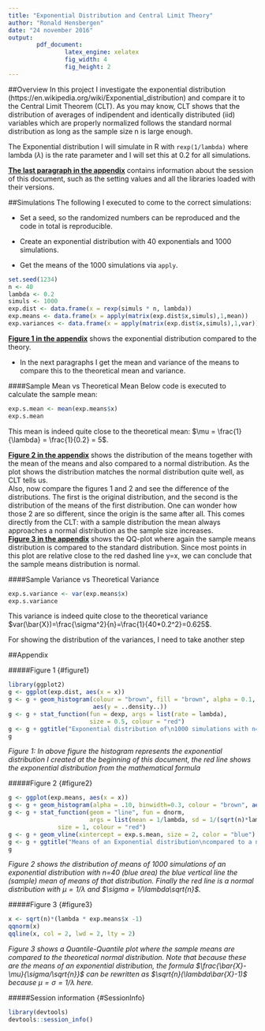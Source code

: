 ```yaml
---
title: "Exponential Distribution and Central Limit Theory"
author: "Ronald Hensbergen"
date: "24 november 2016"
output: 
        pdf_document:
                latex_engine: xelatex
                fig_width: 4
                fig_height: 2
---
```


##Overview
In this project I investigate the exponential distribution (https://en.wikipedia.org/wiki/Exponential_distribution) and compare it to the Central Limit Theorem (CLT). As you may know, CLT shows that the distribution of averages of indipendent and identically distributed (iid) variables which are properly normalized follows the standard normal distribution as long as the sample size n is large enough. 

The Exponential distribution I will simulate in R with `rexp(1/lambda)` where lambda ($\lambda$) is the rate parameter and I will set this at 0.2 for all simulations.

**[The last paragraph in the appendix](#SessionInfo)** contains information about the session of this document, such as the setting values and all the libraries loaded with their versions.

##Simulations
The following I executed to come to the correct simulations:

- Set a seed, so the randomized numbers can be reproduced and the code in total is reproducible.

- Create an exponential distribution with 40 exponentials and 1000 simulations.

- Get the means of the 1000 simulations via `apply`.

```R
set.seed(1234)
n <- 40
lambda <- 0.2
simuls <- 1000
exp.dist <- data.frame(x = rexp(simuls * n, lambda))
exp.means <- data.frame(x = apply(matrix(exp.dist$x,simuls),1,mean))
exp.variances <- data.frame(x = apply(matrix(exp.dist$x,simuls),1,var))
```

**[Figure 1 in the appendix](#figure1)** shows the exponential distribution compared to the theory.

- In the next paragraphs I get the mean and variance of the means to compare this to the theoretical mean and variance.

####Sample Mean vs Theoretical Mean
Below code is executed to calculate the sample mean:
```R
exp.s.mean <- mean(exp.means$x)
exp.s.mean
```
This mean is indeed quite close to the theoretical mean: $\mu = \frac{1}{\lambda} = \frac{1}{0.2} = 5$.

**[Figure 2 in the appendix](#figure2)** shows the distribution of the means together with the mean of the means and also compared to a normal distribution. As the plot shows the distribution matches the normal distribution quite well, as CLT tells us.  
Also, now compare the figures 1 and 2 and see the difference of the distributions. The first is the original distribution, and the second is the distribution of the means of the first distribution. One can wonder how those 2 are so different, since the origin is the same after all. This comes directly from the CLT: with a sample distribution the mean always approaches a normal distribution as the sample size increases.  
**[Figure 3 in the appendix](#figure3)** shows the QQ-plot where again the sample means distribution is compared to the standard distribution. Since most points in this plot are relative close to the red dashed line y=x, we can conclude that the sample means distribution is normal.        

####Sample Variance vs Theoretical Variance
```R
exp.s.variance <- var(exp.means$x)
exp.s.variance
```
This variance is indeed quite close to the theoretical variance $var(\bar{X})=\frac{\sigma^2}{n}=\frac{1}{40*0.2^2}=0.625$.

For showing the distribution of the variances, I need to take another step 

\pagebreak

##Appendix

#####Figure 1 {#figure1}
```R
library(ggplot2)
g <- ggplot(exp.dist, aes(x = x))
g <- g + geom_histogram(colour = "brown", fill = "brown", alpha = 0.1, binwidth = 1,
                        aes(y = ..density..))
g <- g + stat_function(fun = dexp, args = list(rate = lambda), 
                       size = 0.5, colour = "red")
g <- g + ggtitle("Exponential distribution of\n1000 simulations with n=40")
g 
```

*Figure 1: In above figure the histogram represents the exponential distribution I created at the beginning of this document, the red line shows the exponential distribution from the mathematical formula*

#####Figure 2 {#figure2}
```R
g <- ggplot(exp.means, aes(x = x)) 
g <- g + geom_histogram(alpha = .10, binwidth=0.3, colour = "brown", aes(y = ..density..)) 
g <- g + stat_function(geom = "line", fun = dnorm, 
                       args = list(mean = 1/lambda, sd = 1/(sqrt(n)*lambda)),
              size = 1, colour = "red")
g <- g + geom_vline(xintercept = exp.s.mean, size = 2, color = "blue")
g <- g + ggtitle("Means of an Exponential distribution\ncompared to a normal distribution")
g
```

*Figure 2 shows the distribution of means of 1000 simulations of an exponential distribution with n=40 (blue area) the blue vertical line the (sample) mean of means of that distribution. Finally the red line is a normal distribution with $\mu = 1/\lambda$ and $\sigma = 1/\lambda\sqrt{n}$.*

#####Figure 3 {#figure3}
```R
x <- sqrt(n)*(lambda * exp.means$x -1)
qqnorm(x)
qqline(x, col = 2, lwd = 2, lty = 2)
```

*Figure 3 shows a Quantile-Quantile plot where the sample means are compared to the theoretical normal distribution. Note that because these are the means of an exponential distribution, the formula $\frac{\bar{X}-\mu}{\sigma/\sqrt{n}}$ can be rewritten as $\sqrt{n}(\lambda\bar{X}-1)$ because $\mu = \sigma = 1/\lambda$ here.*

#####Session information {#SessionInfo}
```r
library(devtools)
devtools::session_info()
```
